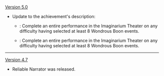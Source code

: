 {{Change History/Header}}
[[Version 5.0]]
* Update to the achievement's description:
** {{Color|Old}}: Complete an entire performance in the Imaginarium Theater on any difficulty having selected at least 8 Wondrous Boon events.
** {{Color|New}}: Complete an entire performance in the Imaginarium Theater on any difficulty having selected at least 8 Wondrous Boon {{Color|New|or Brilliant Blessings}} events.
----
[[Version 4.7]]
* Reliable Narrator was released.